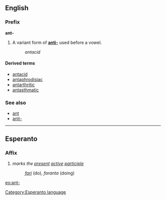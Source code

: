 ==English==
===Prefix===
'''ant-'''

#A variant form of '''[[anti-]]''' used before a vowel.
#:''antacid''

====Derived terms====
*[[antacid]]
*[[antaphrodisiac]]
*[[antarthritic]]
*[[antasthmatic]]

===See also===
*[[ant]]
*[[anti-]]

----
==Esperanto==
===Affix===
#''marks the [[present]] [[active]] [[participle]]''
#:''[[fari]]'' (do), ''faranta'' (doing)

{{Universala Vortaro}}
[[eo:ant-]]
[[Category:Esperanto language]]